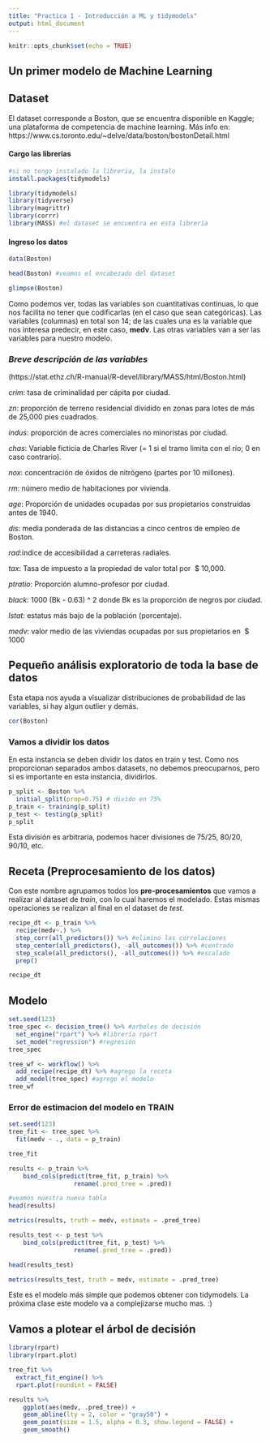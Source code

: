```yaml
---
title: "Practica 1 - Introducción a ML y tidymodels"
output: html_document
---
```


```r
knitr::opts_chunk$set(echo = TRUE)
```

## Un primer modelo de Machine Learning

## Dataset

El dataset corresponde a Boston, que se encuentra disponible en Kaggle; una plataforma de competencia de machine learning. 
Más info en: https://www.cs.toronto.edu/~delve/data/boston/bostonDetail.html 

#### Cargo las librerias

```r
#si no tengo instalado la libreria, la instalo
install.packages(tidymodels)
```


```r
library(tidymodels)
library(tidyverse)
library(magrittr)
library(corrr)
library(MASS) #el dataset se encuentra en esta librería 
```

#### Ingreso los datos

```r
data(Boston)
```

```r
head(Boston) #veamos el encabezado del dataset
```



```r
glimpse(Boston)
```

Como podemos ver, todas las variables son cuantitativas continuas, lo que nos facilita no tener que codificarlas (en el caso que sean categóricas).
Las variables (columnas) en total son 14; de las cuales una es la variable que nos interesa predecir, en este caso, **medv**. Las otras variables van a ser las variables para nuestro modelo. 

### *Breve descripción de las variables*
(https://stat.ethz.ch/R-manual/R-devel/library/MASS/html/Boston.html)

*crim*: tasa de criminalidad per cápita por ciudad.

*zn*: proporción de terreno residencial dividido en zonas para lotes de más de 25,000 pies cuadrados.

*indus*: proporción de acres comerciales no minoristas por ciudad.

*chas*: Variable ficticia de Charles River (= 1 si el tramo limita con el río; 0 en caso contrario).

*nox*: concentración de óxidos de nitrógeno (partes por 10 millones).

*rm*: número medio de habitaciones por vivienda.

*age*: Proporción de unidades ocupadas por sus propietarios construidas antes de 1940.

*dis*: media ponderada de las distancias a cinco centros de empleo de Boston.

*rad*:índice de accesibilidad a carreteras radiales.

*tax*: Tasa de impuesto a la propiedad de valor total por \ $ 10,000.

*ptratio*: Proporción alumno-profesor por ciudad.

*black*: 1000 (Bk - 0.63) ^ 2 donde Bk es la proporción de negros por ciudad.

*lstat*: estatus más bajo de la población (porcentaje).

*medv*: valor medio de las viviendas ocupadas por sus propietarios en \ $ 1000



## Pequeño análisis exploratorio de toda la base de datos 
Esta etapa nos ayuda a visualizar distribuciones de probabilidad de las variables, si hay algun outlier y demás. 

```r
cor(Boston)
```


### Vamos a dividir los datos

En esta instancia se deben dividir los datos en train y test. 
Como nos proporcionan separados ambos datasets, no debemos preocuparnos, pero si es importante en esta instancia, dividirlos. 

```r
p_split <- Boston %>%
  initial_split(prop=0.75) # divido en 75%
p_train <- training(p_split)
p_test <- testing(p_split)
p_split
```

Esta división es arbitraria, podemos hacer divisiones de 75/25, 80/20, 90/10, etc. 



## Receta (Preprocesamiento de los datos)

Con este nombre agrupamos todos los **pre-procesamientos** que vamos a realizar al dataset de *train*, con lo cual haremos el modelado. Estas mismas operaciones se realizan al final en el dataset de *test*.

```r
recipe_dt <- p_train %>%
  recipe(medv~.) %>%
  step_corr(all_predictors()) %>% #elimino las correlaciones
  step_center(all_predictors(), -all_outcomes()) %>% #centrado
  step_scale(all_predictors(), -all_outcomes()) %>% #escalado
  prep() 
```

```r
recipe_dt
```



## Modelo
```r
set.seed(123)
tree_spec <- decision_tree() %>% #arboles de decisión
  set_engine("rpart") %>% #librería rpart
  set_mode("regression") #regresión
tree_spec
```


```r
tree_wf <- workflow() %>%
  add_recipe(recipe_dt) %>% #agrego la receta
  add_model(tree_spec) #agrego el modelo
tree_wf
```

### Error de estimacion del modelo en TRAIN
```r
set.seed(123) 
tree_fit <- tree_spec %>%
  fit(medv ~ ., data = p_train) 

tree_fit
```



```r
results <- p_train %>%
    bind_cols(predict(tree_fit, p_train) %>%
                  rename(.pred_tree = .pred))
```


```r
#veamos nuestra nueva tabla
head(results)
```

```r
metrics(results, truth = medv, estimate = .pred_tree)
```


```r
results_test <- p_test %>%
    bind_cols(predict(tree_fit, p_test) %>%
                  rename(.pred_tree = .pred))
```


```r
head(results_test)
```


```r
metrics(results_test, truth = medv, estimate = .pred_tree)
```




Este es el modelo más simple que podemos obtener con tidymodels. 
La próxima clase este modelo va a complejizarse mucho mas. :)



## Vamos a plotear el árbol de decisión


```r
library(rpart)
library(rpart.plot)
```


```r
tree_fit %>%
  extract_fit_engine() %>%
  rpart.plot(roundint = FALSE)
```


```r
results %>%
    ggplot(aes(medv, .pred_tree)) +
    geom_abline(lty = 2, color = "gray50") +
    geom_point(size = 1.5, alpha = 0.3, show.legend = FALSE) +
    geom_smooth() 
```








